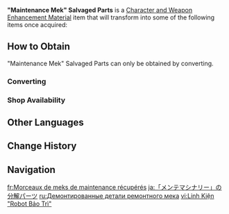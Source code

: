{{Stub|add amount of gears that can spawn, there's a "?" icon that says any of the 3 can drop but not how many per fish}}
{{Item Infobox
|id          = 410013
|image       = Item "Maintenance Mek" Salvaged Parts.png
|type        = Character and Weapon Enhancement Materials
|invCategory = Materials
|description = Disassemble "Maintenance Meks" you have caught to obtain usable materials.
|quality     = 2
|source1     = Output from [[Converting]]
}}
'''"Maintenance Mek" Salvaged Parts''' is a [[Character and Weapon Enhancement Material]] item that will transform into some of the following items once acquired:
{{Card|Meshing Gear|show_caption=1}}{{Card|Mechanical Spur Gear|show_caption=1}}{{Card|Artificed Dynamic Gear|show_caption=1}}

==How to Obtain==
"Maintenance Mek" Salvaged Parts can only be obtained by converting.

===Converting===
{{Recipe
|Maintenance Mek: Gold Leader = 1
|sort = Maintenance Mek: Gold Leader
|type = Converting
}}
{{Recipe
|type = Converting
|Maintenance Mek: Initial Configuration = 1
|sort = Maintenance Mek: Initial Configuration
}}
{{Recipe
|type = Converting
|Maintenance Mek: Platinum Collection = 1
|sort = Maintenance Mek: Platinum Collection
}}
{{Recipe
|type = Converting
|Maintenance Mek: Situation Controller = 1
|sort = Maintenance Mek: Situation Controller
}}
{{Recipe
|type = Converting
|Maintenance Mek: Water Body Cleaner = 1
|sort = Maintenance Mek: Water Body Cleaner
}}

===Shop Availability===
{{Shop Availability}}

==Other Languages==
{{Other Languages
|en      = "Maintenance Mek" Salvaged Parts
|zhs     = 「维护机关」拆解零件
|zhs_rm  = 
|zht     = 「維護機關」拆解零件
|zht_rm  = 
|zh_tl   = 
|ja      = 「メンテマシナリー」の分解パーツ
|ja_rm   = "Mente Mashinarii" no Bunkai Paatsu
|ja_tl   = 
|ko      = 「유지 보수 장치」 분해 부품
|ko_rm   = 
|ko_tl   = "Maintenance Device" Dismantled Component
|es      = Componente desmantelado de mecarreparador
|es_tl   = Repair Mek Dismantled Component
|fr      = Morceaux de meks de maintenance récupérés
|fr_tl   = Recovered Maintenance Mek Chunks 
|ru      = Демонтированные детали ремонтного мека
|ru_tl   = Maintenance Mek Dismantled Parts
|th      = ชิ้นส่วนจาก "จักรกลบำรุงรักษา"
|th_rm   = 
|th_tl   = 
|vi      = Linh Kiện "Robot Bảo Trì"
|vi_tl   = 
|de      = Bauteil des Unterstützungs-Mecha
|de_tl   = Component of Support Mek
|id      = Suku Cadang Hasil Bongkar "Maintenance Mek"
|id_tl   = Disassembled "Maintenance Mek" Spare Parts
|pt      = Componente desmontado de Mecaprotetor
|pt_tl   = 
|tr      = "Teknisyen Meka"dan Kurtarılan Parçalar
|tr_tl   = "Technician Meka"'s Salvaged Component
|it      = Componenti recuperati da Meka manutentori
|it_tl   = Components Retrived from Meka Maintainers
}}

==Change History==
{{Change History|4.0}}

==Navigation==
{{Material Navbox|Crafting Materials}}

[[fr:Morceaux de meks de maintenance récupérés]]
[[ja:「メンテマシナリー」の分解パーツ]]
[[ru:Демонтированные детали ремонтного мека]]
[[vi:Linh Kiện "Robot Bảo Trì"]]